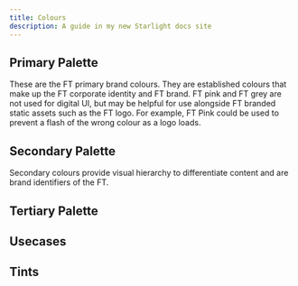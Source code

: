 ```yaml
---
title: Colours
description: A guide in my new Starlight docs site
---
```



## Primary Palette

These are the FT primary brand colours. They are established colours that make up the FT corporate identity and FT brand. FT pink and FT grey are not used for digital UI, but may be helpful for use alongside FT branded static assets such as the FT logo. For example, FT Pink could be used to prevent a flash of the wrong colour as a logo loads.

<Palette brand="professional" type="palette" palette="primary" />

## Secondary Palette

Secondary colours provide visual hierarchy to differentiate content and are brand identifiers of the FT.

<Palette brand="professional" type="palette" palette="secondary" />

## Tertiary Palette

<Palette brand="professional" type="palette" palette="tertiary" />

## Usecases

<Palette brand="professional" type="use-case" />

## Tints

<Palette brand="professional" type="tint" />
